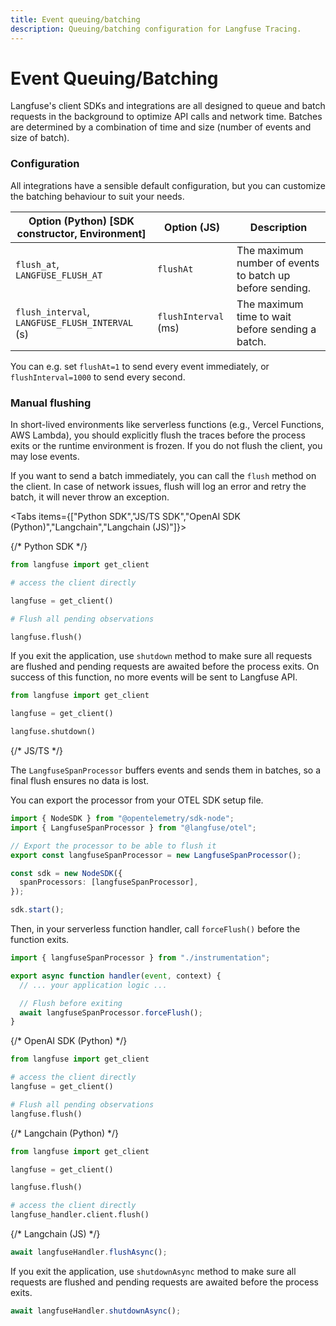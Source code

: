 ```yaml
---
title: Event queuing/batching
description: Queuing/batching configuration for Langfuse Tracing.
---
```


# Event Queuing/Batching

Langfuse's client SDKs and integrations are all designed to queue and batch requests in the background to optimize API calls and network time. Batches are determined by a combination of time and size (number of events and size of batch).

### Configuration

All integrations have a sensible default configuration, but you can customize the batching behaviour to suit your needs.

| Option (Python) [SDK constructor, Environment]  | Option (JS)          | Description                                              |
| ----------------------------------------------- | -------------------- | -------------------------------------------------------- |
| `flush_at`, `LANGFUSE_FLUSH_AT`                 | `flushAt`            | The maximum number of events to batch up before sending. |
| `flush_interval`, `LANGFUSE_FLUSH_INTERVAL` (s) | `flushInterval` (ms) | The maximum time to wait before sending a batch.         |

You can e.g. set `flushAt=1` to send every event immediately, or `flushInterval=1000` to send every second.

### Manual flushing

<Callout type="info">
  In short-lived environments like serverless functions (e.g., Vercel Functions, AWS Lambda), you should explicitly flush the traces before the process exits or the runtime environment is frozen. If you do not flush the client, you may lose events.
</Callout>

If you want to send a batch immediately, you can call the `flush` method on the client. In case of network issues, flush will log an error and retry the batch, it will never throw an exception.

<Tabs items={["Python SDK","JS/TS SDK","OpenAI SDK (Python)","Langchain","Langchain (JS)"]}>

<Tab>
{/* Python SDK */}

```python
from langfuse import get_client

# access the client directly

langfuse = get_client()

# Flush all pending observations

langfuse.flush()

```

If you exit the application, use `shutdown` method to make sure all requests are flushed and pending requests are awaited before the process exits. On success of this function, no more events will be sent to Langfuse API.

```python
from langfuse import get_client

langfuse = get_client()

langfuse.shutdown()
```

</Tab>
<Tab>
{/* JS/TS */}

The `LangfuseSpanProcessor` buffers events and sends them in batches, so a final flush ensures no data is lost.

You can export the processor from your OTEL SDK setup file.

```ts filename="instrumentation.ts" /langfuseSpanProcessor/ /forceFlush/
import { NodeSDK } from "@opentelemetry/sdk-node";
import { LangfuseSpanProcessor } from "@langfuse/otel";

// Export the processor to be able to flush it
export const langfuseSpanProcessor = new LangfuseSpanProcessor();

const sdk = new NodeSDK({
  spanProcessors: [langfuseSpanProcessor],
});

sdk.start();
```

Then, in your serverless function handler, call `forceFlush()` before the function exits.

```ts filename="handler.ts"
import { langfuseSpanProcessor } from "./instrumentation";

export async function handler(event, context) {
  // ... your application logic ...

  // Flush before exiting
  await langfuseSpanProcessor.forceFlush();
}
```

</Tab>
<Tab>
{/* OpenAI SDK (Python) */}

```python
from langfuse import get_client

# access the client directly
langfuse = get_client()

# Flush all pending observations
langfuse.flush()
```

</Tab>
<Tab>
{/* Langchain (Python) */}

```python
from langfuse import get_client

langfuse = get_client()

langfuse.flush()

# access the client directly
langfuse_handler.client.flush()

```

</Tab>
<Tab>
{/* Langchain (JS) */}

```javascript
await langfuseHandler.flushAsync();
```

If you exit the application, use `shutdownAsync` method to make sure all requests are flushed and pending requests are awaited before the process exits.

```javascript
await langfuseHandler.shutdownAsync();
```

</Tab>
</Tabs>
